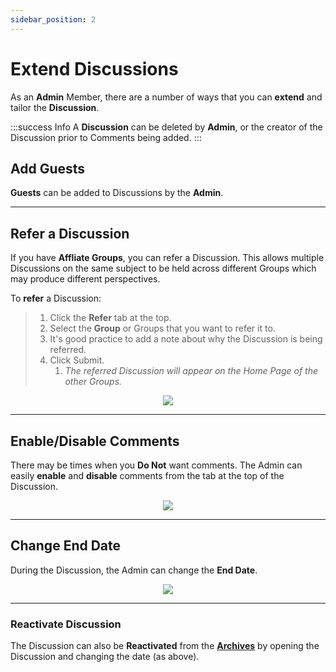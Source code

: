 ```yaml
---
sidebar_position: 2
---
```



# Extend Discussions

As an **Admin** Member, there are a number of ways that you can **extend** and tailor the **Discussion**.

:::success Info
A **Discussion** can be deleted by **Admin**, or the creator of the Discussion prior to Comments being added.
:::

## Add Guests

**Guests** can be added to Discussions by the **Admin**.

<AddGuests />

---

## Refer a Discussion

If you have **Affliate Groups**, you can refer a Discussion. This allows multiple Discussions on the same subject to be held across different Groups which may produce different perspectives.

To **refer** a Discussion:

> 1. Click the **Refer** tab at the top.
> 1. Select the **Group** or Groups that you want to refer it to.
> 1. It's good practice to add a note about why the Discussion is being referred.
> 1. Click Submit.
>    1. _The referred Discussion will appear on the Home Page of the other Groups._

<center>
	<img src={useBaseUrl('/img/administration/referDiscussion.gif')} />
</center>

---

## Enable/Disable Comments

There may be times when you **Do Not** want comments. The Admin can easily **enable** and **disable** comments from the tab at the top of the Discussion.

<center>
	<img src={useBaseUrl('/img/administration/enable-1.gif')} />
</center>

---

## Change End Date

During the Discussion, the Admin can change the **End Date**.

<center>
	<img src={useBaseUrl('/img/administration/date-1.gif')} />
</center>

---

### Reactivate Discussion

The Discussion can also be **Reactivated** from the [**Archives**](../../docs/started/groupHome#archives) by opening the Discussion and changing the date (as above).
